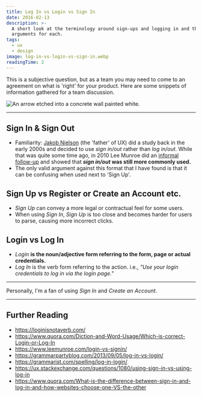 ```yaml
---
title: Log In vs Login vs Sign In
date: 2016-02-13
description: >-
  A short look at the terminology around sign-ups and logging in and the basic
  arguments for each.
tags:
  - ux
  - design
image: log-in-vs-login-vs-sign-in.webp
readingTime: 2
---
```


This is a subjective question, but as a team you may need to come to an
agreement on what is 'right' for your product. Here are some snippets of
information gathered for a team discussion.

![An arrow etched into a concrete wall painted white.](log-in-vs-login-vs-sign-in.webp)

---

## Sign In & Sign Out

- Familiarity: [Jakob Nielson][nielson] (the 'father' of UX) did a study back in
  the early 2000s and decided to use _sign in/out_ rather than _log in/out_.
  While that was quite some time ago, in 2010 Lee Munroe did an [informal
  follow-up][monroe] and showed that **_sign in/out_ was still more commonly
  used.**
- The only valid argument against this format that I have found is that it can
  be confusing when used next to 'Sign Up'.

## Sign Up vs Register or Create an Account etc.

- _Sign Up_ can convey a more legal or contractual feel for some users.
- When using _Sign In_, _Sign Up_ is too close and becomes harder for users to
  parse, causing more incorrect clicks.

## Login vs Log In

- _Login_ **is the noun/adjective form referring to the form, page or actual
  credentials.**
- _Log In_ is the verb form referring to the action. i.e., _"Use your login
  credentials to log in via the login page."_

---

Personally, I'm a fan of using _Sign In_ and _Create an Account_.

---

## Further Reading

- https://loginisnotaverb.com/
- https://www.quora.com/Diction-and-Word-Usage/Which-is-correct-Login-or-Log-In
- https://www.leemunroe.com/login-vs-signin/
- https://grammarpartyblog.com/2013/09/05/log-in-vs-login/
- https://grammarist.com/spelling/log-in-login/
- https://ux.stackexchange.com/questions/1080/using-sign-in-vs-using-log-in
- https://www.quora.com/What-is-the-difference-between-sign-in-and-log-in-and-how-websites-choose-one-VS-the-other

[nielson]: https://www.nngroup.com
[monroe]: https://www.leemunroe.com/login-vs-signin/
